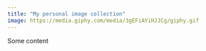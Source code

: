```yaml
---
title: "My personal image collection"
image: https://media.giphy.com/media/3gEFiAYiHJJCg/giphy.gif
---
```


Some content